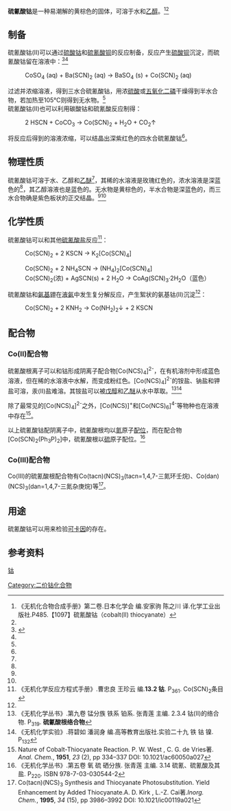 {{Chembox
| verifiedrevid = 392068653
| ImageFile = Cobalt(II)-thiocyanate-trihydrate-xtal-1976-CM-3D-balls.png
|  ImageSize =
|  ImageFile2 = Powder_sample_of_Co(NCS)2.png
| IUPACName = Cobalt(II) thiocyanate
| OtherNames = Cobaltous thiocyanate
| Section1 = {{Chembox Identifiers
| CASNo = 3017-60-5
| CASNo_Ref = {{cascite|correct|??}}
|   EINECS  =  221-156-8
|   PubChem  =  18174
|   SMILES  =  |   ChemSpiderID_Ref  = {{chemspidercite|changed|chemspider}}|  ChemSpiderID  =  17166
|   InChI  =  1/2CHNS.Co/c2*2-1-3;/h2*3H;/q;;+2/p-2
|   InChIKey  =  INDBQWVYFLTCFF-NUQVWONBAI
|   StdInChI_Ref  = {{stdinchicite|changed|chemspider}}|  StdInChI  =  1S/2CHNS.Co/c2*2-1-3;/h2*3H;/q;;+2/p-2
|   StdInChIKey_Ref  = {{stdinchicite|changed|chemspider}}|  StdInChIKey  =  INDBQWVYFLTCFF-UHFFFAOYSA-L
}}
| Section2 = {{Chembox Properties
|  Formula = Co(SCN)<sub>2</sub>
|  MolarMass = 175.098
|  Appearance = 黄棕色粉末(无水)<br />深蓝色晶体(半水)<ref name=wjwbj>《无机化合物的性质表解》.商务印书馆.1957.第四组 铁 钴 镍 锰 锌. 硫氰化物</ref><br />紫色晶体(三水)<br />深紫红色晶体(四水)<ref name=w9>《无机化学丛书》.第九卷 锰分族 铁系 铂系. 张青莲 主编. 2.3.2 钴(II)的简单化合物. P<sub>300</sub>. '''硫氰酸钴(II)'''</ref>
|  Density =
|  MeltingPt =
|  BoilingPt =
|  Solubility = 7.8（18 °C）<ref name=ls>《兰氏化学手册》. J.A. 迪安 主编. 尚久方 等 译.科学出版社.1991年.页码：4-42</ref>}}
| Section3 = {{Chembox Hazards
|  EUClass = {{Hazchem Xn}} {{Hazchem N}}
|  RPhrases = {{R20}} {{R21}} {{R22}} {{R32}} {{R50}} {{R53}}
|  SPhrases = {{S13}} {{S60}} {{S61}}
|  ExternalMSDS = [http://msds.chem.ox.ac.uk/CO/cobalt_thiocyanate.html External MSDS]
|  FlashPt =
|  Autoignition = }}
| Section8 = {{Chembox Related
| OtherAnions = [[氯化钴|氯化钴]]<br />[[硫酸钴|硫酸钴]]<br />[[硝酸钴|硝酸钴]]
| OtherCations = [[硫氰酸亚铁|硫氰酸亚铁]]<br />[[硫氰酸铁|硫氰酸铁]]<br />[[硫氰酸镍|硫氰酸镍]]<br />[[硫氰酸铅|硫氰酸铅]]
| OtherCpds = [[硫氰|硫氰]]}}
}}
'''硫氰酸钴'''是一种易潮解的黄棕色的固体，可溶于水和[[乙醇|乙醇]]。<ref name=wjwhc>《无机化合物合成手册》第二卷.日本化学会 编.安家驹 陈之川 译.化学工业出版社.P485.【1097】硫氰酸钴（cobalt(II) thiocyanate）</ref><ref name=wjwbj></ref>

==制备==
硫氰酸钴(II)可以通过[[硫酸钴|硫酸钴]]和[[硫氰酸钡|硫氰酸钡]]的反应制备，反应产生[[硫酸钡|硫酸钡]]沉淀，而硫氰酸钴留在溶液中：<ref>{{cite journal | last1 = Cano | first1 = F. H. | last2 = García-Blanco | first2 = S. | last3 = Laverat | first3 = A. G. | title = The crystal structure of cobalt(II) thiocyanate trihydrate | journal = Acta Crystallographica Section B Structural Crystallography and Crystal Chemistry | volume = 32 | pages = 1526 | year = 1976 | doi = 10.1107/S0567740876005694 | issue = 5}}</ref><ref name=wjwhc></ref>
:CoSO<sub>4</sub> (aq) + Ba(SCN)<sub>2</sub> (aq) → BaSO<sub>4</sub> (s) + Co(SCN)<sub>2</sub> (aq)
过滤并浓缩溶液，得到三水合硫氰酸钴，用浓[[硫酸|硫酸]]或[[五氧化二磷|五氧化二磷]]干燥得到半水合物，若加热至105℃则得到无水物。<ref name=wjwhc></ref><br />
硫氰酸钴(II)也可以利用碳酸钴和硫氰酸反应制得：
:2 HSCN + CoCO<sub>3</sub> → Co(SCN)<sub>2</sub> + H<sub>2</sub>O + CO<sub>2</sub>↑
将反应后得到的溶液浓缩，可以结晶出深紫红色的四水合硫氰酸钴<ref name=w9></ref>。

==物理性质==
硫氰酸钴可溶于水、乙醇和[[乙醚|乙醚]]<ref name=ls></ref>，其稀的水溶液是玫瑰红色的，浓水溶液是深蓝色的<ref name=wjwbj></ref>，其乙醇溶液也是蓝色的。无水物是黄棕色的，半水合物是深蓝色的，而三水合物确是紫色板状的正交结晶。<ref name=wjwhc></ref><ref name=ls></ref>
==化学性质==
硫氰酸钴可以和其他[[硫氰酸盐|硫氰酸盐]]反应<ref name=inorgreact>《无机化学反应方程式手册》.曹忠良 王珍云 编.'''13.2 钴'''. P<sub>361</sub>. Co(SCN)<sub>2</sub>条目</ref>：
:Co(SCN)<sub>2</sub> + 2 KSCN → K<sub>2</sub>[Co(SCN)<sub>4</sub>]

:Co(SCN)<sub>2</sub> + 2 NH<sub>4</sub>SCN → (NH<sub>4</sub>)<sub>2</sub>[Co(SCN)<sub>4</sub>]
:Co(SCN)<sub>2</sub>(浓) + AgSCN(s) + 2 H<sub>2</sub>O → CoAg(SCN)<sub>3</sub>·2H<sub>2</sub>O（蓝色）

硫氰酸钴和[[氨基钾|氨基钾]]在[[液氨|液氨]]中发生复分解反应，产生絮状的氨基钴(II)沉淀<ref name=inorgreact></ref>：
: Co(SCN)<sub>2</sub> + 2 KNH<sub>2</sub> → Co(NH<sub>2</sub>)<sub>2</sub>↓ + 2 KSCN

==配合物==
===Co(II)配合物===
硫氰酸根离子可以和钴形成阴离子配合物[Co(NCS)<sub>4</sub>]<sup>2-</sup>，在有机溶剂中形成蓝色溶液，但在稀的水溶液中水解，而变成粉红色。[Co(NCS)<sub>4</sub>]<sup>2-</sup>的铵盐、钠盐和钾盐可溶，汞(II)盐难溶。其铵盐可以被[[1-戊醇|戊醇]]和[[乙醚|乙醚]]从水中萃取。<ref name=w9_2>《无机化学丛书》.第九卷 锰分族 铁系 铂系. 张青莲 主编. 2.3.4 钴(II)的络合物. P<sub>319</sub>. '''硫氰酸根络合物'''</ref><ref>《无机化学实验》.蒋碧如 潘润身 编.高等教育出版社.实验二十九 铁 钴 镍. P<sub>132</sub></ref>

除了最常见的[Co(NCS)<sub>4</sub>]<sup>2-</sup>之外，[Co(NCS)]<sup>+</sup>和[Co(NCS)<sub>6</sub>]<sup>4-</sup>等物种也在溶液中存在<ref>Nature of Cobalt-Thiocyanate Reaction. P. W. West , C. G. de Vries著. ''Anal. Chem.'', '''1951''', ''23'' (2), pp 334–337 DOI: 10.1021/ac60050a027</ref>。

以上硫氰酸钴配阴离子中，硫氰酸根均以[[氮|氮]]原子[[配位|配位]]，而在配合物[Co(SCN)<sub>2</sub>(Ph<sub>3</sub>P)<sub>2</sub>]中，硫氰酸根以[[硫|硫]]原子配位。<ref>《无机化学丛书》.第五卷 氧 硫 硒分族. 张青莲 主编. 3.14 硫氰、硫氰酸及其盐. P<sub>220</sub>. ISBN 978-7-03-030544-2</ref>

===Co(III)配合物===
Co(III)的硫氰酸根配合物有Co(tacn)(NCS)<sub>3</sub>(tacn=1,4,7-三氮环壬烷)、Co(dan)(NCS)<sub>3</sub>(dan=1,4,7-三氮杂庚烷)等<ref>Co(tacn)(NCS)<sub>3</sub> Synthesis and Thiocyanate Photosubstitution. Yield Enhancement by Added Thiocyanate.A. D. Kirk , L.-Z. Cai著.''Inorg. Chem.'', '''1995''', ''34'' (15), pp 3986–3992 DOI: 10.1021/ic00119a021</ref>。

==用途==
硫氰酸钴可以用来检验[[可卡因|可卡因]]的存在。
==参考资料==
{{reflist|2}}
{{硫氰酸盐}}
[[category:硫氰酸盐|钴]]
[[Category:二价钴化合物|Category:二价钴化合物]]